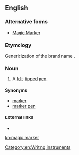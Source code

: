 ==English==

===Alternative forms===
* [[Magic Marker]]

===Etymology===
Genericization of the brand name {{term|Magic Marker}}.

===Noun===
{{en-noun|head=[[magic]] [[marker]]}}

# A [[felt]]-[[tip]]ped [[pen]].

====Synonyms====
* [[marker]]
* [[marker pen]]

====External links====
* {{pedialite}}

[[Category:en:Writing instruments]]

[[kn:magic marker]]